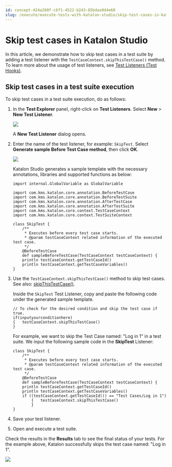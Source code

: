 ```yaml
---
id: concept-424a260f-c6f1-4522-b243-85bdaa9d4e60
slug: /execute/execute-tests-with-katalon-studio/skip-test-cases-in-katalon-studio
---
```


# Skip test cases in Katalon Studio

In this article, we demonstrate how to skip test cases in a test suite by adding a test listener with the <code>TestCaseContext.skipThisTestCase()</code> method. To learn more about the usage of test listeners, see [Test Listeners \(Test Hooks\)](/create-tests/create-test-cases/test-fixtures-and-test-listeners-test-hooks-in-katalon-studio#).

## Skip test cases in a test suite execution

To skip test cases in a test suite execution, do as follows:

1.  In the **Test Explorer** panel, right-click on **Test Listeners**. Select **New** &gt; **New Test Listener**.

    <img src="/doc_images/Documents/Execute/Execute_tests_in_Katalon_Studio/skip-test-cases/image/ks-new-test-listeners.png" width={500} />

    A **New Test Listener** dialog opens.

2.  Enter the name of the test listener, for example: <code>SkipTest</code>. Select **Generate sample Before Test Case method**, then click **OK**.

    <img src="/doc_images/Documents/Execute/Execute_tests_in_Katalon_Studio/skip-test-cases/image/ks-new-test-listener.png" width={400} />

    Katalon Studio generates a sample template with the necessary annotations, libraries and supported functions as below:

    ```
    import internal.GlobalVariable as GlobalVariable
    
    import com.kms.katalon.core.annotation.BeforeTestCase
    import com.kms.katalon.core.annotation.BeforeTestSuite
    import com.kms.katalon.core.annotation.AfterTestCase
    import com.kms.katalon.core.annotation.AfterTestSuite
    import com.kms.katalon.core.context.TestCaseContext
    import com.kms.katalon.core.context.TestSuiteContext
    
    class SkipTest {
        /**
         * Executes before every test case starts.
         * @param testCaseContext related information of the executed test case.
         */
        @BeforeTestCase
        def sampleBeforeTestCase(TestCaseContext testCaseContext) {
        println testCaseContext.getTestCaseId()
        println testCaseContext.getTestCaseVariables()
    }
    ```

3.  Use the <code>TestCaseContext.skipThisTestCase()</code> method to skip test cases. See also: [skipThisTestCase\(\)](https://api-docs.katalon.com/com/kms/katalon/core/context/TestCaseContext.html#skipThisTestCase()).

    Inside the <code>SkipTest</code> Test Listener, copy and paste the following code under the generated sample template.

    ```
    // To check for the desired condition and skip the test case if true.
    if(inputyourconditionhere)
    {   testCaseContext.skipThisTestCase()
    }
    ```

    For example, we want to skip the Test Case named: "Log in 1" in a test suite. We input the following sample code in the **SkipTest** Listener:

    ```
    class SkipTest {
        /**
         * Executes before every test case starts.
         * @param testCaseContext related information of the executed test case.
         */
        @BeforeTestCase
        def sampleBeforeTestCase(TestCaseContext testCaseContext) {
        println testCaseContext.getTestCaseId()
        println testCaseContext.getTestCaseVariables()
        if ((testCaseContext.getTestCaseId()) == "Test Cases/Log in 1") 
            {   testCaseContext.skipThisTestCase()
            }
    }
    
    ```

4.  Save your test listener.

5.  Open and execute a test suite.


Check the results in the **Results** tab to see the final status of your tests. For the example above, Katalon successfully skips the test case named: "Log in 1".

<img src="/doc_images/Documents/Execute/Execute_tests_in_Katalon_Studio/skip-test-cases/image/ks-skip-log-in-1.png" />